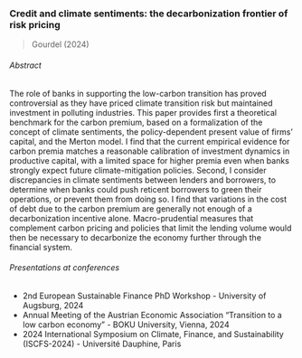 ### Credit and climate sentiments: the decarbonization frontier of risk pricing

> Gourdel (2024)

###### Abstract
The role of banks in supporting the low-carbon transition has proved controversial as they have priced climate transition risk but maintained investment in polluting industries.
This paper provides first a theoretical benchmark for the carbon premium, based on a formalization of the concept of climate sentiments, the policy-dependent present value of firms' capital, and the Merton model.
I find that the current empirical evidence for carbon premia matches a reasonable calibration of investment dynamics in productive capital, with a limited space for higher premia even when banks strongly expect future climate-mitigation policies.
Second, I consider discrepancies in climate sentiments between lenders and borrowers, to determine when banks could push reticent borrowers to green their operations, or prevent them from doing so.
I find that variations in the cost of debt due to the carbon premium are generally not enough of a decarbonization incentive alone.
Macro-prudential measures that complement carbon pricing and policies that limit the lending volume would then be necessary to decarbonize the economy further through the financial system.

###### Presentations at conferences

- 2nd European Sustainable Finance PhD Workshop - University of Augsburg, 2024
- Annual Meeting of the Austrian Economic Association “Transition to a low carbon economy” - BOKU University, Vienna, 2024
- 2024 International Symposium on Climate, Finance, and Sustainability (ISCFS-2024) - Université Dauphine, Paris